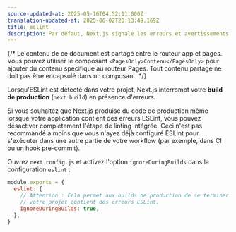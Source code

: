 ```yaml
---
source-updated-at: 2025-05-16T04:52:11.000Z
translation-updated-at: 2025-06-02T20:13:49.169Z
title: eslint
description: Par défaut, Next.js signale les erreurs et avertissements ESLint lors des builds. Découvrez comment désactiver ce comportement ici.
---
```


{/* Le contenu de ce document est partagé entre le routeur app et pages. Vous pouvez utiliser le composant `<PagesOnly>Contenu</PagesOnly>` pour ajouter du contenu spécifique au routeur Pages. Tout contenu partagé ne doit pas être encapsulé dans un composant. */}

Lorsqu'ESLint est détecté dans votre projet, Next.js interrompt votre **build de production** (`next build`) en présence d'erreurs.

Si vous souhaitez que Next.js produise du code de production même lorsque votre application contient des erreurs ESLint, vous pouvez désactiver complètement l'étape de linting intégrée. Ceci n'est pas recommandé à moins que vous n'ayez déjà configuré ESLint pour s'exécuter dans une autre partie de votre workflow (par exemple, dans CI ou un hook pre-commit).

Ouvrez `next.config.js` et activez l'option `ignoreDuringBuilds` dans la configuration `eslint` :

```js filename="next.config.js"
module.exports = {
  eslint: {
    // Attention : Cela permet aux builds de production de se terminer avec succès même si
    // votre projet contient des erreurs ESLint.
    ignoreDuringBuilds: true,
  },
}
```